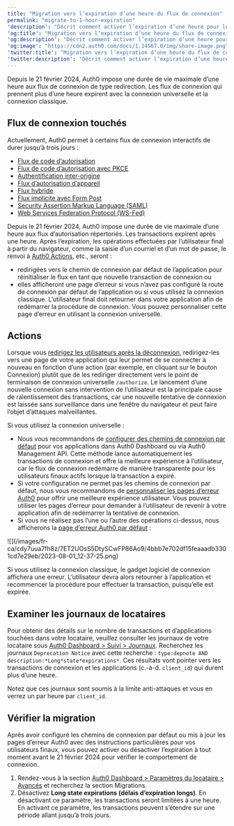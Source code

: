 ```yaml
---
title: "Migration vers l’expiration d’une heure du flux de connexion"
permalink: "migrate-to-1-hour-expiration"
'description': "Décrit comment activer l’expiration d’une heure pour les flux de connexion interactifs."
'og:title': "Migration vers l’expiration d’une heure du flux de connexion"
'og:description': "Décrit comment activer l’expiration d’une heure pour les flux de connexion interactifs."
'og:image': "https://cdn2.auth0.com/docs/1.14567.0/img/share-image.png"
'twitter:title': "Migration vers l’expiration d’une heure du flux de connexion"
'twitter:description': "Décrit comment activer l’expiration d’une heure pour les flux de connexion interactifs."
---
```


Depuis le 21 février 2024, Auth0 impose une durée de vie maximale d’une heure aux flux de connexion de type redirection. Les flux de connexion qui prennent plus d’une heure expirent avec la connexion universelle et la connexion classique.

## Flux de connexion touchés

Actuellement, Auth0 permet à certains flux de connexion interactifs de durer jusqu’à trois jours :

* [Flux de code d’autorisation](/docs/fr-ca/get-started/authentication-and-authorization-flow/authorization-code-flow)
* [Flux de code d’autorisation avec PKCE](/docs/fr-ca/get-started/authentication-and-authorization-flow/authorization-code-flow-with-pkce)
* [Authentification inter-origine](/docs/fr-ca/authenticate/login/cross-origin-authentication)
* [Flux d’autorisation d’appareil](/docs/fr-ca/get-started/authentication-and-authorization-flow/device-authorization-flow)
* [Flux hybride](/docs/fr-ca/get-started/authentication-and-authorization-flow/hybrid-flow)
* [Flux implicite avec Form Post](/docs/fr-ca/get-started/authentication-and-authorization-flow/implicit-flow-with-form-post)
* [Security Assertion Markup Language (SAML)](/docs/fr-ca/authenticate/protocols/saml)
* [Web Services Federation Protocol (WS-Fed)](/docs/fr-ca/authenticate/protocols/ws-fed-protocol)

Depuis le 21 février 2024, Auth0 impose une durée de vie maximale d’une heure aux flux d’autorisation répertoriés. Les transactions expirent après une heure. Après l’expiration, les opérations effectuées par l’utilisateur final à partir du navigateur, comme la saisie d’un courriel et d’un mot de passe, le renvoi à [Auth0 Actions](/docs/fr-ca/customize/actions), etc., seront :

* redirigées vers le chemin de connexion par défaut de l’application pour réinitialiser le flux en tant que nouvelle transaction de connexion
  ou
* elles afficheront une page d’erreur si vous n’avez pas configuré la route de connexion par défaut de l’application ou si vous utilisez la connexion classique. L’utilisateur final doit retourner dans votre application afin de redémarrer la procédure de connexion. Vous pouvez personnaliser cette page d’erreur en utilisant la connexion universelle.

## Actions

Lorsque vous [redirigez les utilisateurs après la déconnexion](/docs/fr-ca/customize/actions/explore-triggers/signup-and-login-triggers/login-trigger/redirect-with-actions), redirigez-les vers une page de votre application qui leur permet de se connecter à nouveau en fonction d’une action (par exemple, en cliquant sur le bouton Connexion) plutôt que de les rediriger directement vers le point de terminaison de connexion universelle `/authorize`. Le lancement d’une nouvelle connexion sans intervention de l’utilisateur est la principale cause de ralentissement des transactions, car une nouvelle tentative de connexion est laissée sans surveillance dans une fenêtre du navigateur et peut faire l’objet d’attaques malveillantes.

Si vous utilisez la connexion universelle :

* Nous vous recommandons de [configurer des chemins de connexion par défaut](https://auth0.com/docs/authenticate/login/auth0-universal-login/configure-default-login-routes) pour vos applications dans <Tooltip href="/docs/fr-ca/glossary?term=auth0-dashboard" tip="Auth0 Dashboard
Principal produit d’Auth0 pour configurer vos services." cta="Voir le glossaire">Auth0 Dashboard</Tooltip> ou via Auth0 Management API. Cette méthode lance automatiquement les transactions de connexion et offre la meilleure expérience à l’utilisateur, car le flux de connexion redémarre de manière transparente pour les utilisateurs finaux actifs lorsque la transaction a expiré.
* Si votre configuration ne permet pas les chemins de connexion par défaut, nous vous recommandons de [personnaliser les pages d’erreur Auth0](https://auth0.com/docs/customize/universal-login-pages/custom-error-pages) pour offrir une meilleure expérience utilisateur. Vous pouvez utiliser les pages d’erreur pour demander à l’utilisateur de revenir à votre application afin de redémarrer la tentative de connexion.
* Si vous ne réalisez pas l’une ou l’autre des opérations ci-dessus, nous afficherons la [page d’erreur Auth0 par défaut](https://auth0.com/docs/authenticate/login/auth0-universal-login/error-pages) :

<Frame>![](/images/fr-ca/cdy7uua7fh8z/7ET2UOsS5DtySCwFP86Ao9/4bbb7e702df15feaaadb3301cd7e29eb/2023-08-01_12-37-25.png)</Frame>

Si vous utilisez la connexion classique, le gadget logiciel de connexion affichera une erreur. L’utilisateur devra alors retourner à l’application et recommencer la procédure pour effectuer la transaction, puisqu’elle est expirée.

## Examiner les journaux de locataires

Pour obtenir des détails sur le nombre de transactions et d’applications touchées dans votre locataire, veuillez consulter les journaux de votre locataire sous [Auth0 Dashboard > Suivi > Journaux](https://manage.auth0.com/#/monitoring/logs). Recherchez les journaux `Deprecation Notice` avec cette recherche : `type:depnote AND description:*Long*state*expirations*`. Ces résultats vont pointer vers les transactions de connexion et les applications (c.-à-d. `client_id`) qui durent plus d’une heure.

Notez que ces journaux sont soumis à la limite anti-attaques et vous en verrez un par heure par `client_id`.

## Vérifier la migration

Après avoir configuré les chemins de connexion par défaut ou mis à jour les pages d’erreur Auth0 avec des instructions particulières pour vos utilisateurs finaux, vous pouvez activer ou désactiver l’expiration à tout moment avant le 21 février 2024 pour vérifier le comportement de connexion.

1. Rendez-vous à la section [Auth0 Dashboard > Paramètres du locataire > Avancés](https://manage.auth0.com/#/tenant/advanced) et recherchez la section Migrations.
2. Désactivez **Long state expirations (délais d’expiration longs)**. En désactivant ce paramètre, les transactions seront limitées à une heure. En activant ce paramètre, les transactions peuvent s’étendre sur une période allant jusqu’à trois jours.